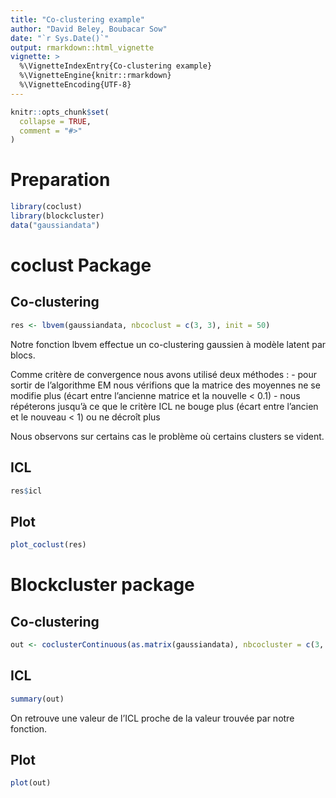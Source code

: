 ```yaml
---
title: "Co-clustering example"
author: "David Beley, Boubacar Sow"
date: "`r Sys.Date()`"
output: rmarkdown::html_vignette
vignette: >
  %\VignetteIndexEntry{Co-clustering example}
  %\VignetteEngine{knitr::rmarkdown}
  %\VignetteEncoding{UTF-8}
---
```


```r
knitr::opts_chunk$set(
  collapse = TRUE,
  comment = "#>"
)
```

# Preparation

```r
library(coclust)
library(blockcluster)
data("gaussiandata")
```

# coclust Package

## Co-clustering
```r
res <- lbvem(gaussiandata, nbcoclust = c(3, 3), init = 50)
```

Notre fonction lbvem effectue un co-clustering gaussien à modèle latent par blocs.

Comme critère de convergence nous avons utilisé deux méthodes :
  - pour sortir de l'algorithme EM nous vérifions que la matrice des moyennes ne se modifie plus (écart entre l'ancienne matrice et la nouvelle < 0.1)
  - nous répéterons jusqu'à ce que le critère ICL ne bouge plus (écart entre l'ancien et le nouveau < 1) ou ne décroît plus

Nous observons sur certains cas le problème où certains clusters se vident.

## ICL
```r
res$icl
```


## Plot

```r
plot_coclust(res)
```


# Blockcluster package
## Co-clustering
```r
out <- coclusterContinuous(as.matrix(gaussiandata), nbcocluster = c(3, 3))
```

## ICL
```r
summary(out)
```

On retrouve une valeur de l'ICL proche de la valeur trouvée par notre fonction.

## Plot
```r
plot(out)
```
